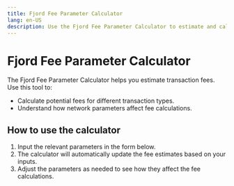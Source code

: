 ```yaml
---
title: Fjord Fee Parameter Calculator
lang: en-US
description: Use the Fjord Fee Parameter Calculator to estimate and calculate fees for transactions.
---
```



# Fjord Fee Parameter Calculator

The Fjord Fee Parameter Calculator helps you estimate transaction fees. Use this tool to:

*   Calculate potential fees for different transaction types.
*   Understand how network parameters affect fee calculations.

## How to use the calculator

1.  Input the relevant parameters in the form below.
2.  The calculator will automatically update the fee estimates based on your inputs.
3.  Adjust the parameters as needed to see how they affect the fee calculations.

<ChainParametersForm />
